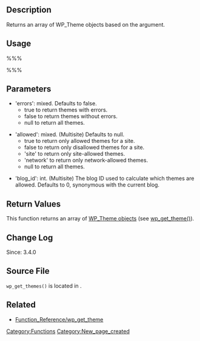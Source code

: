 == Description ==
Returns an array of WP_Theme objects based on the argument.

== Usage ==
%%%<?php $themes = wp_get_themes( $args ); ?>%%%

== Parameters ==

{{Parameter|$args|array|This array can have the key/value pairs below.|Optional|array( 'errors' &#61;> false , 'allowed' &#61;> null, 'blog_id' &#61;> 0 )}}

* 'errors': mixed. Defaults to false.
** true to return themes with errors.
** false to return themes without errors.
** null to return all themes.

* 'allowed': mixed. (Multisite) Defaults to null.
** true to return only allowed themes for a site.
** false to return only disallowed themes for a site. 
** 'site' to return only site-allowed themes.
** 'network' to return only network-allowed themes.
** null to return all themes.

* 'blog_id': int. (Multisite) The blog ID used to calculate which themes are allowed. Defaults to 0, synonymous with the current blog.

== Return Values ==
This function returns an array of [[Class Reference/WP_Theme|WP_Theme objects]] (see [[Function_Reference/wp_get_theme|wp_get_theme()]]).

== Change Log ==
Since: 3.4.0

== Source File ==
<tt>wp_get_themes()</tt> is located in {{Trac|wp-includes/theme.php}}.

== Related ==
* [[Function_Reference/wp_get_theme]]

{{Tag Footer}}

[[Category:Functions]]
[[Category:New_page_created]]
